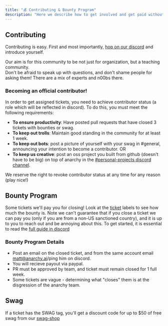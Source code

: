 ```yaml
---
title: "💰 Contributing & Bounty Program"
description: "Here we describe how to get involved and get paid without having to interview"
---
```


## Contributing

Contributing is easy.  First and most importantly, [hop on our discord](https://discord.com/channels/1075227138766147656/1147542772824408074) and introduce yourself.

Our aim is for this community to be not just for organization, but a teaching community.  
Don't be afraid to speak up with questions, and don't shame people for asking them!
There are a mix of experts and n00bs there.

### Becoming an official contributor!

In order to get assigned tickets, you need to achieve contributor status (a role which will be reflected in discord).  To do this, you must meet the following requirements:

* **To ensure productivity**: Have posted pull requests that have closed 3 tickets with bounties or swag.
* **To keep out trolls**: Maintain good standing in the community for at least 1 week.
* **To keep out bots**: post a picture of yourself with your swag in #general, announcing your intention to become a contributor.
OR 
* **To keep us creative**: post an oss project you built from github (doesn't have to be big) on top of anarchy in the [#personal-projects discord channel](https://discord.com/channels/1075227138766147656/1147579751511359541).

We reserve the right to revoke contributor status at any time for any reason (play nice!)

## Bounty Program

Some tickets we'll pay you for closing! Look at the [ticket](https://github.com/anarchy-ai/LLM-VM/issues) labels to see how much the bounty is. 
Note we can't guarantee that if you close a ticket we can pay you (only if you are from a non-US sanctioned country), 
and it is up to you to reach out and be annoying about this.  To get started, it is essential to read the [full guide in discord](https://discord.com/channels/1075227138766147656/1147542772824408074)

### Bounty Program Details

* Post an email on the closed ticket, and from the same account email matt@anarchy.ai/ping him on discord.
* You will recieve payout via paypal.
* PR must be approved by team, and ticket must remain closed for 1 full week.
* Some tickets are vague - determining what "closes" them is at the disgression of the anarchy team.

## Swag

If a ticket has the SWAG tag, you'll get a discount code for up to $50 of free swag from our [swag-shop](https://swag.anarchy.ai/)
